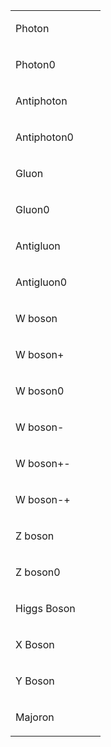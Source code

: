 {| border=0
|- style="height: 2em;"
| Photon || {{SubatomicParticle|Photon}} || {{SubatomicParticle|link=yes|Photon}}
|- style="height: 2em;"
| Photon0 || {{SubatomicParticle|Photon0}} || {{SubatomicParticle|link=yes|Photon0}}
|- style="height: 2em;"
| Antiphoton || {{SubatomicParticle|Antiphoton}} || {{SubatomicParticle|link=yes|Photon}}
|- style="height: 2em;"
| Antiphoton0 || {{SubatomicParticle|Antiphoton0}} || {{SubatomicParticle|link=yes|Antiphoton0}}
|- style="height: 2em;"
| Gluon || {{SubatomicParticle|Gluon}} || {{SubatomicParticle|link=yes|Gluon}}
|- style="height: 2em;"
| Gluon0 || {{SubatomicParticle|Gluon0}} || {{SubatomicParticle|link=yes|Gluon0}}
|- style="height: 2em;"
| Antigluon || {{SubatomicParticle|Antigluon}} || {{SubatomicParticle|link=yes|Antigluon}}
|- style="height: 2em;"
| Antigluon0 || {{SubatomicParticle|Antigluon0}} || {{SubatomicParticle|link=yes|Antigluon0}}
|- style="height: 2em;"
| W boson || {{SubatomicParticle|W boson}} || {{SubatomicParticle|link=yes|W boson}}
|- style="height: 2em;"
| W boson+ || {{SubatomicParticle|W boson+}} || {{SubatomicParticle|link=yes|W boson+}}
|- style="height: 2em;"
| W boson0 || {{SubatomicParticle|W boson0}} || {{SubatomicParticle|link=yes|W boson0}}
|- style="height: 2em;"
| W boson- || {{SubatomicParticle|W boson-}} || {{SubatomicParticle|link=yes|W boson-}}
|- style="height: 2em;"
| W boson+- || {{SubatomicParticle|W boson+-}} || {{SubatomicParticle|link=yes|W boson+-}}
|- style="height: 2em;"
| W boson-+ || {{SubatomicParticle|W boson-+}} || {{SubatomicParticle|link=yes|W boson-+}}
|- style="height: 2em;"
| Z boson || {{SubatomicParticle|Z boson}} || {{SubatomicParticle|link=yes|Z boson}}
|- style="height: 2em;"
| Z boson0 || {{SubatomicParticle|Z boson0}} || {{SubatomicParticle|link=yes|Z boson0}}
|- style="height: 2em;"
| Higgs Boson || {{SubatomicParticle|Higgs Boson}} || {{SubatomicParticle|link=yes|Higgs Boson}}
|- style="height: 2em;"
| X Boson || {{SubatomicParticle|X Boson}} || {{SubatomicParticle|link=yes|X Boson}}
|- style="height: 2em;"
| Y Boson || {{SubatomicParticle|Y Boson}} || {{SubatomicParticle|link=yes|Y Boson}}
|- style="height: 2em;"
| Majoron || {{SubatomicParticle|Majoron}} || {{SubatomicParticle|link=yes|Majoron}}
|}